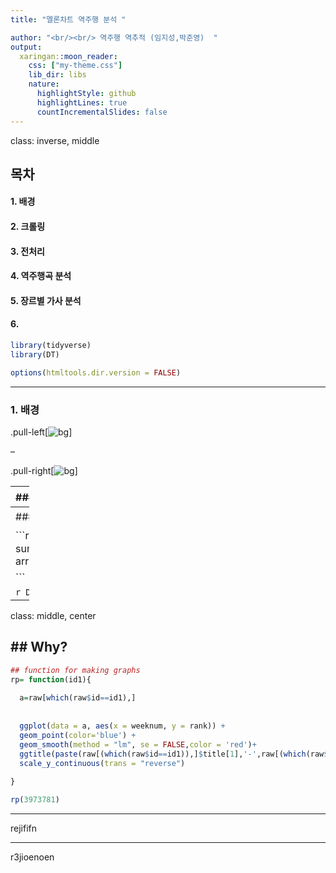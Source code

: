 ---
title: "멜론차트 역주행 분석 "

author: "<br/><br/> 역주행 역추적 (임지성,박준영)  "
output:
  xaringan::moon_reader:
    css: ["my-theme.css"]
    lib_dir: libs
    nature:
      highlightStyle: github
      highlightLines: true
      countIncrementalSlides: false
---
class: inverse, middle

## 목차 

#### 1. 배경 
#### 2. 크롤링
#### 3. 전처리 
#### 4. 역주행곡 분석
#### 5. 장르별 가사 분석
#### 6. 

```{r setup, include=FALSE }


library(tidyverse)
library(DT)

options(htmltools.dir.version = FALSE)
```



---

### 1. 배경



.pull-left[![bg](chart_reverse.jpg)]

--


.pull-right[![bg](jonghyun.jpg)]



---
### 2. 전처리 

```{r preprocessing, include=FALSE}

raw= read.csv('melonchart_pre (ANSI).csv')

raw$weeknum=1
for (i in 1:(nrow(raw)-1)){
  if (raw$week[i]!=raw$week[i+1]){
    raw$weeknum[(i+1):nrow(raw)]=raw$weeknum[i]+1
  }
}
raw.pre=
raw%>% 
  select( weeknum, rank, title, artist )

```



```{r}
DT::datatable(
  head(raw.pre,100),
  fillContainer = FALSE, options = list(pageLength = 5)
)
```

---
### 4. 역주행곡 분석

```{r include=FALSE}
## rmse 뽑기
id = raw %>%
    select(id)
rmse=
  raw %>%
  group_by(id,title)%>%
  summarise(rmse=round(sqrt(mean(lm(rank~weeknum)$residuals^2)),2),count=sum(rank/rank))%>%
  arrange(desc(rmse)) %>%
  filter(count>10)



```


```{r rmse}
DT::datatable(
  head(rmse,10),
  fillContainer = FALSE, options = list(pageLength = 5)
)
```

---
class: middle, center

## Why?
---
```{r include=FALSE}

## function for making graphs
rp= function(id1){
  
  a=raw[which(raw$id==id1),]
  
  
  ggplot(data = a, aes(x = weeknum, y = rank)) + 
  geom_point(color='blue') +
  geom_smooth(method = "lm", se = FALSE,color = 'red')+
  ggtitle(paste(raw[(which(raw$id==id1)),]$title[1],'-',raw[(which(raw$id==id1)),]$artist[1])) +
  scale_y_continuous(trans = "reverse") 
  
}  

```

```{r rpplot}
rp(3973781)
```
---

rejififn 

---

r3jioenoen


